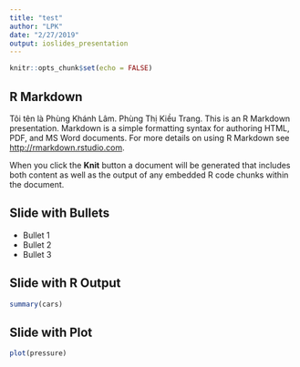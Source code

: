 ```yaml
---
title: "test"
author: "LPK"
date: "2/27/2019"
output: ioslides_presentation
---
```


```r
knitr::opts_chunk$set(echo = FALSE)
```

## R Markdown

Tôi tên là Phùng Khánh Lâm. Phùng Thị Kiều Trang. This is an R Markdown presentation. <span class="red2">Markdown</span> is a simple formatting syntax for authoring HTML, PDF, and MS Word documents. For more details on using R Markdown see <http://rmarkdown.rstudio.com>.

When you click the **Knit** button a document will be generated that includes both content as well as the output of any embedded R code chunks within the document.

## Slide with Bullets

- Bullet 1
- Bullet 2
- Bullet 3

## Slide with R Output

```r
summary(cars)
```

## Slide with Plot

```r
plot(pressure)
```

